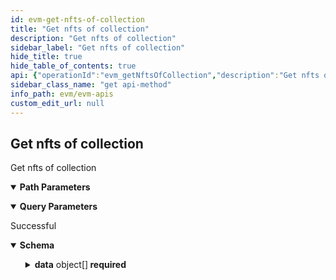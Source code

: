 ```yaml
---
id: evm-get-nfts-of-collection
title: "Get nfts of collection"
description: "Get nfts of collection"
sidebar_label: "Get nfts of collection"
hide_title: true
hide_table_of_contents: true
api: {"operationId":"evm_getNftsOfCollection","description":"Get nfts of collection","parameters":[{"name":"collection_address","required":true,"in":"path","schema":{"type":"string"}},{"name":"offset","required":false,"in":"query","description":"Number of items to skip before returning items, default: 0","schema":{"type":"number"}},{"name":"limit","required":false,"in":"query","description":"Number of items returned, default: 20","schema":{"type":"number"}}],"responses":{"200":{"description":"Successful","content":{"application/json":{"schema":{"type":"object","properties":{"offset":{"type":"number","description":"Offset"},"limit":{"type":"number","description":"Limit of results"},"total_items":{"type":"number","description":"Total returned result items"},"data":{"description":"Array of documents","type":"array","items":{"type":"object","properties":{"token_address":{"type":"string","description":"The address of the NFT contract"},"contract_type":{"type":"string","description":"The type of NFT contract standard"},"token_id":{"type":"string","description":"The token ID of the NFT"},"owner_of":{"type":"string","description":"The wallet address of the owner of the NFT"},"minter_address":{"type":"number","description":"The wallet address of the minter"},"block_number_minted":{"type":"number","description":"The block number when the NFT was minted"},"metadata":{"description":"The metadata of the token","allOf":[{"type":"object","properties":{"name":{"type":"string","description":"The name or title of the NFT"},"description":{"type":"string","description":"A detailed description of the NFT"},"image":{"type":"string","description":"The URL of the NFT's image"},"external_link":{"type":"string","description":"A link to additional information"},"animation_url":{"type":"string","description":"An animated version of the NFT's image"},"attributes":{"description":"An animated version of the NFT's image","type":"array","items":{"type":"object","properties":{"trait_type":{"type":"string","description":"The trait title or descriptor"},"value":{"type":"string","description":"The value of the attribute"},"max_value":{"type":"number","description":"For numeric values, the upper range"},"trait_count":{"type":"number","description":"The number of possible values for this trait"},"order":{"type":"number","description":"Order the trait should appear in the attribute list."}},"required":["trait_type","value","max_value","trait_count","order"],"title":"MetadataAttribute"}}},"required":["name","description","image","external_link","animation_url","attributes"],"title":"Metadata"}]},"amount":{"type":"string","description":"The number of this item the user owns (used by ERC1155)"},"name":{"type":"string","description":"The name of the NFT contract"},"symbol":{"type":"string","description":"The symbol of the NFT contract"},"token_hash":{"type":"string","description":"The token hash"},"last_token_uri_sync":{"type":"number","description":"When the token_uri was last updated"},"last_metadata_sync":{"type":"number","description":"When the metadata was last updated"},"token_uri":{"type":"string","description":"The URI to the metadata of the token"}},"required":["token_address","contract_type","token_id","owner_of","minter_address","block_number_minted","metadata","amount","name","symbol","token_hash","last_token_uri_sync","last_metadata_sync","token_uri"],"title":"NFTResponseDto"}}},"required":["offset","limit","total_items","data"],"title":"ListNFTResponseDto"}}}}},"security":[{"apiKey":[]}],"tags":["Get NFT transfers"],"method":"get","path":"/v1/collections/{collection_address}/nfts","servers":[{"url":"https://eth-mainnet-api.blocklens.io","description":"Ethereum Mainnet server"}],"securitySchemes":{"bearer":{"scheme":"bearer","bearerFormat":"JWT","type":"http"},"basic":{"type":"http","scheme":"basic"},"apiKey":{"type":"apiKey","name":"x-api-key","in":"header"}},"info":{"title":"EVM APIs","description":"Swagger documentation","version":"1.0.0","contact":{}},"postman":{"name":"Get nfts of collection","description":{"content":"Get nfts of collection","type":"text/plain"},"url":{"path":["v1","collections",":collection_address","nfts"],"host":["{{baseUrl}}"],"query":[{"disabled":false,"description":{"content":"Number of items to skip before returning items, default: 0","type":"text/plain"},"key":"offset","value":""},{"disabled":false,"description":{"content":"Number of items returned, default: 20","type":"text/plain"},"key":"limit","value":""}],"variable":[{"disabled":false,"description":{"content":"(Required) ","type":"text/plain"},"type":"any","value":"","key":"collection_address"}]},"header":[{"key":"Accept","value":"application/json"}],"method":"GET","auth":{"type":"apikey","apikey":[{"type":"any","value":"x-api-key","key":"key"},{"type":"any","value":"<API Key>","key":"value"},{"type":"any","value":"header","key":"in"}]}}}
sidebar_class_name: "get api-method"
info_path: evm/evm-apis
custom_edit_url: null
---
```



## Get nfts of collection



Get nfts of collection

<details style={{"marginBottom":"1rem"}} data-collapsed={false} open={true}><summary style={{}}><strong>Path Parameters</strong></summary><div><ul><ParamsItem className={"paramsItem"} param={{"name":"collection_address","required":true,"in":"path","schema":{"type":"string"}}}></ParamsItem></ul></div></details><details style={{"marginBottom":"1rem"}} data-collapsed={false} open={true}><summary style={{}}><strong>Query Parameters</strong></summary><div><ul><ParamsItem className={"paramsItem"} param={{"name":"offset","required":false,"in":"query","description":"Number of items to skip before returning items, default: 0","schema":{"type":"number"}}}></ParamsItem><ParamsItem className={"paramsItem"} param={{"name":"limit","required":false,"in":"query","description":"Number of items returned, default: 20","schema":{"type":"number"}}}></ParamsItem></ul></div></details><div><ApiTabs><TabItem label={"200"} value={"200"}><div>

Successful

</div><div><MimeTabs schemaType={"response"}><TabItem label={"application/json"} value={"application/json"}><SchemaTabs><TabItem label={"Schema"} value={"Schema"}><details style={{}} data-collapsed={false} open={true}><summary style={{"textAlign":"left"}}><strong>Schema</strong></summary><div style={{"textAlign":"left","marginLeft":"1rem"}}></div><ul style={{"marginLeft":"1rem"}}><SchemaItem collapsible={false} name={"offset"} required={true} schemaName={"number"} qualifierMessage={undefined} schema={{"type":"number","description":"Offset"}}></SchemaItem><SchemaItem collapsible={false} name={"limit"} required={true} schemaName={"number"} qualifierMessage={undefined} schema={{"type":"number","description":"Limit of results"}}></SchemaItem><SchemaItem collapsible={false} name={"total_items"} required={true} schemaName={"number"} qualifierMessage={undefined} schema={{"type":"number","description":"Total returned result items"}}></SchemaItem><SchemaItem collapsible={true} className={"schemaItem"}><details style={{}}><summary style={{}}><strong>data</strong><span style={{"opacity":"0.6"}}> object[]</span><strong style={{"fontSize":"var(--ifm-code-font-size)","color":"var(--openapi-required)"}}> required</strong></summary><div style={{"marginLeft":"1rem"}}><div style={{"marginTop":".5rem","marginBottom":".5rem"}}>

Array of documents

</div><li><div style={{"fontSize":"var(--ifm-code-font-size)","opacity":"0.6","marginLeft":"-.5rem","paddingBottom":".5rem"}}>Array [</div></li><SchemaItem collapsible={false} name={"token_address"} required={true} schemaName={"string"} qualifierMessage={undefined} schema={{"type":"string","description":"The address of the NFT contract"}}></SchemaItem><SchemaItem collapsible={false} name={"contract_type"} required={true} schemaName={"string"} qualifierMessage={undefined} schema={{"type":"string","description":"The type of NFT contract standard"}}></SchemaItem><SchemaItem collapsible={false} name={"token_id"} required={true} schemaName={"string"} qualifierMessage={undefined} schema={{"type":"string","description":"The token ID of the NFT"}}></SchemaItem><SchemaItem collapsible={false} name={"owner_of"} required={true} schemaName={"string"} qualifierMessage={undefined} schema={{"type":"string","description":"The wallet address of the owner of the NFT"}}></SchemaItem><SchemaItem collapsible={false} name={"minter_address"} required={true} schemaName={"number"} qualifierMessage={undefined} schema={{"type":"number","description":"The wallet address of the minter"}}></SchemaItem><SchemaItem collapsible={false} name={"block_number_minted"} required={true} schemaName={"number"} qualifierMessage={undefined} schema={{"type":"number","description":"The block number when the NFT was minted"}}></SchemaItem><SchemaItem collapsible={true} className={"schemaItem"}><details style={{}}><summary style={{}}><strong>metadata</strong><span style={{"opacity":"0.6"}}> object</span></summary><div style={{"marginLeft":"1rem"}}><SchemaItem collapsible={false} name={"name"} required={true} schemaName={"string"} qualifierMessage={undefined} schema={{"type":"string","description":"The name or title of the NFT"}}></SchemaItem><SchemaItem collapsible={false} name={"description"} required={true} schemaName={"string"} qualifierMessage={undefined} schema={{"type":"string","description":"A detailed description of the NFT"}}></SchemaItem><SchemaItem collapsible={false} name={"image"} required={true} schemaName={"string"} qualifierMessage={undefined} schema={{"type":"string","description":"The URL of the NFT's image"}}></SchemaItem><SchemaItem collapsible={false} name={"external_link"} required={true} schemaName={"string"} qualifierMessage={undefined} schema={{"type":"string","description":"A link to additional information"}}></SchemaItem><SchemaItem collapsible={false} name={"animation_url"} required={true} schemaName={"string"} qualifierMessage={undefined} schema={{"type":"string","description":"An animated version of the NFT's image"}}></SchemaItem><SchemaItem collapsible={true} className={"schemaItem"}><details style={{}}><summary style={{}}><strong>attributes</strong><span style={{"opacity":"0.6"}}> object[]</span><strong style={{"fontSize":"var(--ifm-code-font-size)","color":"var(--openapi-required)"}}> required</strong></summary><div style={{"marginLeft":"1rem"}}><div style={{"marginTop":".5rem","marginBottom":".5rem"}}>

An animated version of the NFT's image

</div><li><div style={{"fontSize":"var(--ifm-code-font-size)","opacity":"0.6","marginLeft":"-.5rem","paddingBottom":".5rem"}}>Array [</div></li><SchemaItem collapsible={false} name={"trait_type"} required={true} schemaName={"string"} qualifierMessage={undefined} schema={{"type":"string","description":"The trait title or descriptor"}}></SchemaItem><SchemaItem collapsible={false} name={"value"} required={true} schemaName={"string"} qualifierMessage={undefined} schema={{"type":"string","description":"The value of the attribute"}}></SchemaItem><SchemaItem collapsible={false} name={"max_value"} required={true} schemaName={"number"} qualifierMessage={undefined} schema={{"type":"number","description":"For numeric values, the upper range"}}></SchemaItem><SchemaItem collapsible={false} name={"trait_count"} required={true} schemaName={"number"} qualifierMessage={undefined} schema={{"type":"number","description":"The number of possible values for this trait"}}></SchemaItem><SchemaItem collapsible={false} name={"order"} required={true} schemaName={"number"} qualifierMessage={undefined} schema={{"type":"number","description":"Order the trait should appear in the attribute list."}}></SchemaItem><li><div style={{"fontSize":"var(--ifm-code-font-size)","opacity":"0.6","marginLeft":"-.5rem"}}>]</div></li></div></details></SchemaItem></div></details></SchemaItem><SchemaItem collapsible={false} name={"amount"} required={true} schemaName={"string"} qualifierMessage={undefined} schema={{"type":"string","description":"The number of this item the user owns (used by ERC1155)"}}></SchemaItem><SchemaItem collapsible={false} name={"name"} required={true} schemaName={"string"} qualifierMessage={undefined} schema={{"type":"string","description":"The name of the NFT contract"}}></SchemaItem><SchemaItem collapsible={false} name={"symbol"} required={true} schemaName={"string"} qualifierMessage={undefined} schema={{"type":"string","description":"The symbol of the NFT contract"}}></SchemaItem><SchemaItem collapsible={false} name={"token_hash"} required={true} schemaName={"string"} qualifierMessage={undefined} schema={{"type":"string","description":"The token hash"}}></SchemaItem><SchemaItem collapsible={false} name={"last_token_uri_sync"} required={true} schemaName={"number"} qualifierMessage={undefined} schema={{"type":"number","description":"When the token_uri was last updated"}}></SchemaItem><SchemaItem collapsible={false} name={"last_metadata_sync"} required={true} schemaName={"number"} qualifierMessage={undefined} schema={{"type":"number","description":"When the metadata was last updated"}}></SchemaItem><SchemaItem collapsible={false} name={"token_uri"} required={true} schemaName={"string"} qualifierMessage={undefined} schema={{"type":"string","description":"The URI to the metadata of the token"}}></SchemaItem><li><div style={{"fontSize":"var(--ifm-code-font-size)","opacity":"0.6","marginLeft":"-.5rem"}}>]</div></li></div></details></SchemaItem></ul></details></TabItem><TabItem label={"Example (from schema)"} value={"Example (from schema)"}><ResponseSamples responseExample={"{\n  \"offset\": 0,\n  \"limit\": 0,\n  \"total_items\": 0,\n  \"data\": [\n    {\n      \"token_address\": \"string\",\n      \"contract_type\": \"string\",\n      \"token_id\": \"string\",\n      \"owner_of\": \"string\",\n      \"minter_address\": 0,\n      \"block_number_minted\": 0,\n      \"metadata\": {\n        \"name\": \"string\",\n        \"description\": \"string\",\n        \"image\": \"string\",\n        \"external_link\": \"string\",\n        \"animation_url\": \"string\",\n        \"attributes\": [\n          {\n            \"trait_type\": \"string\",\n            \"value\": \"string\",\n            \"max_value\": 0,\n            \"trait_count\": 0,\n            \"order\": 0\n          }\n        ]\n      },\n      \"amount\": \"string\",\n      \"name\": \"string\",\n      \"symbol\": \"string\",\n      \"token_hash\": \"string\",\n      \"last_token_uri_sync\": 0,\n      \"last_metadata_sync\": 0,\n      \"token_uri\": \"string\"\n    }\n  ]\n}"} language={"json"}></ResponseSamples></TabItem></SchemaTabs></TabItem></MimeTabs></div></TabItem></ApiTabs></div>
      